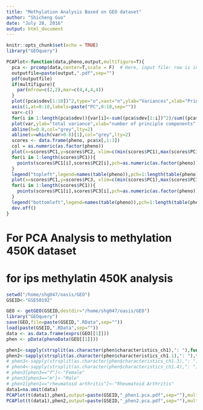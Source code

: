 ```yaml
---
title: "Methylation Analysis Based on GEO dataset"
author: "Shicheng Guo"
date: "July 28, 2016"
output: html_document
---
```


```r
knitr::opts_chunk$set(echo = TRUE)
library("GEOquery")
```
```r
PCAPlot<-function(data,pheno,output,multifigure=T){
  pca <- prcomp(data,center=T,scale = F)  # Here, input file: row is individual and column is variable
  outputfile=paste(output,".pdf",sep="")
  pdf(outputfile)
  if(multifigure){
    par(mfrow=c(2,2),mar=c(4,4,4,4)) 
  }
  plot((pca$sdev[1:10])^2,type="o",xaxt="n",ylab="Variances",xlab="Principle Components",col="red",lwd=2)
  axis(1,at=0:10,labels=paste("PC",0:10,sep=""))
  var<-c()
  for(i in 1:length(pca$sdev)){var[i]<-sum((pca$sdev[1:i])^2)/sum((pca$sdev)^2)}
  plot(var,ylab="total variance",xlab="number of principle components",lwd=2,type="l")
  abline(h=0.8,col="grey",lty=2)
  abline(v=which(var>0.8)[1],col="grey",lty=2)
  scores <- data.frame(pheno, pca$x[,1:3])
  col = as.numeric(as.factor(pheno))
  plot(x=scores$PC1,y=scores$PC2, xlim=c(min(scores$PC1),max(scores$PC1)),ylim=c(min(scores$PC2),max(scores$PC2)),type="n",xlab="PC1",ylab="PC2")
  for(i in 1:length(scores$PC1)){
    points(scores$PC1[i],scores$PC2[i],pch=as.numeric(as.factor(pheno))[i],col=col[i],cex=0.8,lwd=2)
  }
  legend("topleft",legend=names(table(pheno)),pch=1:length(table(pheno)),col=1:length(table(pheno)),bty="n",pt.lwd=2)
  plot(x=scores$PC1,y=scores$PC3, xlim=c(min(scores$PC1),max(scores$PC1)),ylim=c(min(scores$PC3),max(scores$PC3)),type="n",xlab="PC1",ylab="PC3")
  for(i in 1:length(scores$PC1)){
    points(scores$PC1[i],scores$PC3[i],pch=as.numeric(as.factor(pheno))[i],col=col[i],cex=0.9,lwd=2)
  }
  legend("bottomleft",legend=names(table(pheno)),pch=1:length(table(pheno)),col=1:length(table(pheno)),bty="n",pt.lwd=2)
  dev.off()
}

```

# For PCA Analysis to methylation 450K dataset
# for ips methylatin 450K analysis

```r
setwd("/home/shg047/oasis/GEO")
GSEID<-"GSE50192"
```

```r
GEO <- getGEO(GSEID,destdir="/home/shg047/oasis/GEO")
library("GEOquery")
save(GEO,file=paste(GSEID,".RData",sep=""))
load(paste(GSEID,".RData",sep=""))
data <- as.data.frame(exprs(GEO[[1]]))
phen <- pData(phenoData(GEO[[1]]))

phen1<-sapply(strsplit(as.character(phen$characteristics_ch1),": "),function(x) unlist(x)[2]) 
phen2<-sapply(strsplit(as.character(phen$characteristics_ch1.1),": "),function(x) unlist(x)[2]) 
# phen3<-sapply(strsplit(as.character(phen$characteristics_ch1.3),": "),function(x) unlist(x)[2])  # age
# phen4<-sapply(strsplit(as.character(phen$characteristics_ch1.4),": "),function(x) unlist(x)[2])  # gender
# phen3[phen3=="f"]<-"Female"
# phen3[phen3=="m"]<-"Male"
# phen1[phen1=="rheumatoid arthritis"]<-"Rheumatoid Arthritis"
data1=na.omit(data)
PCAPlot(t(data1),phen1,output=paste(GSEID,"_phen1.pca.pdf",sep=""),multifigure=T)
PCAPlot(t(data1),phen2,output=paste(GSEID,"_phen2.pca.pdf",sep=""),multifigure=T)
```


